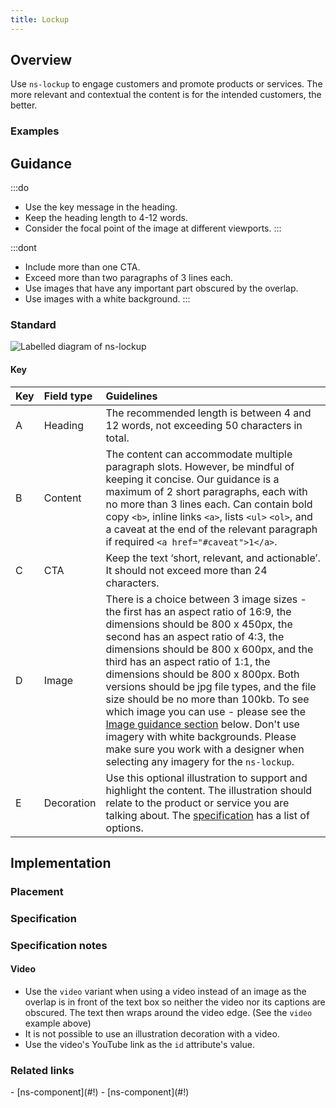 ```yaml
---
title: Lockup
---
```




## Overview

<CompDetails name={componentName} />

Use `ns-lockup` to engage customers and promote products or services. The more relevant and contextual the content is for the intended customers, the better.

### Examples

<Tabs>
  <TabItem label="Standard">
    <ExampleViewer type="standard" />
  </TabItem>
  <TabItem label="Video">
    <ExampleViewer type="video" />
  </TabItem>
</Tabs>

## Guidance

:::do
- Use the key message in the heading.
- Keep the heading length to 4-12 words.
- Consider the focal point of the image at different viewports.
:::

:::dont
- Include more than one CTA.
- Exceed more than two paragraphs of 3 lines each.
- Use images that have any important part obscured by the overlap.
- Use images with a white background.
:::

### Standard

![Labelled diagram of ns-lockup](@assets/components/ns-lockup/guidance.webp)

#### Key

| Key | Field type | Guidelines |
| :--- | :--- | :--- |
| <span class="marker">A</span> | Heading | The recommended length is between 4 and 12 words, not exceeding 50 characters in total. |
| <span class="marker">B</span> | Content | The content can accommodate multiple paragraph slots. However, be mindful of keeping it concise. Our guidance is a maximum of 2 short paragraphs, each with no more than 3 lines each. Can contain bold copy `<b>`, inline links `<a>`,  lists `<ul>` `<ol>`, and a caveat at the end of the relevant paragraph if required `<a href="#caveat">1</a>`. |
| <span class="marker">C</span> | CTA | Keep the text ‘short, relevant, and actionable’. It should not exceed more than 24 characters. |
| <span class="marker">D</span> | Image | There is a choice between 3 image sizes - the first has an aspect ratio of 16:9, the dimensions should be 800 x 450px, the second has an aspect ratio of 4:3, the dimensions should be 800 x 600px, and the third has an aspect ratio of 1:1, the dimensions should be 800 x 800px. Both versions should be jpg file types, and the file size should be no more than 100kb. To see which image you can use - please see the [Image guidance section](#image-guidance) below. Don't use imagery with white backgrounds. Please make sure you work with a designer when selecting any imagery for the `ns-lockup`. |
| <span class="marker">E</span> | Decoration | Use this optional illustration to support and highlight the content. The illustration should relate to the product or service you are talking about. The [specification](#specification) has a list of options. |

## Implementation

### Placement

<Placement name={componentName} />

### Specification

<Specification name={componentName} />

### Specification notes

#### Video

- Use the `video` variant when using a video instead of an image as the overlap is in front of the text box so neither the video nor its captions are obscured. The text then wraps around the video edge. (See the `video` example above)
- It is not possible to use an illustration decoration with a video.
- Use the video's YouTube link as the `id` attribute's value.

### Related links

<RelatedLinks name={componentName}>
- [ns-component](#!)
- [ns-component](#!)
</RelatedLinks>

